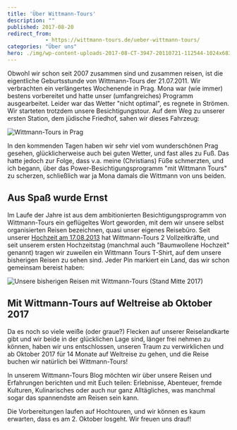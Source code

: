 ```yaml
---
title: 'Über Wittmann-Tours'
description: ""
published: 2017-08-20
redirect_from: 
            - https://wittmann-tours.de/ueber-wittmann-tours/
categories: "Über uns"
hero: ./img/wp-content-uploads-2017-08-CT-3947-20110721-112544-1024x683.jpg
---
```

Obwohl wir schon seit 2007 zusammen sind und zusammen reisen, ist die eigentliche Geburtsstunde von Wittmann-Tours der 21.07.2011. Wir verbrachten ein verlängertes Wochenende in Prag. Mona war (wie immer) bestens vorbereitet und hatte unser (umfangreiches) Programm ausgearbeitet. Leider war das Wetter "nicht optimal", es regnete in Strömen. Wir starteten trotzdem unsere Besichtigungstour. Auf dem Weg zu unserer ersten Station, dem jüdische Friedhof, sahen wir dieses Fahrzeug:

![Wittmann-Tours in Prag](./img/wp-content-uploads-2017-08-CT-3947-20110721-112544-1024x683.jpg)

In den kommenden Tagen haben wir sehr viel vom wunderschönen Prag gesehen, glücklicherweise auch bei guten Wetter, und fast alles zu Fuß. Das hatte jedoch zur Folge, dass v.a. meine (Christians) Füße schmerzten, und ich begann, über das Power-Besichtigungsprogramm "mit Wittmann Tours" zu scherzen, schließlich war ja Mona damals die Wittmann von uns beiden.

<!--more-->

## Aus Spaß wurde Ernst

Im Laufe der Jahre ist aus dem ambitionierten Besichtigungsprogramm von Wittmann-Tours ein geflügeltes Wort geworden, mit dem wir unsere selbst organisierten Reisen bezeichnen, quasi unser eigenes Reisebüro. Seit unserer [Hochzeit am 17.08.2013](http://chrwittm.blogspot.de/) hat Wittmann-Tours 2 Vollzeitkräfte, und seit unserem ersten Hochzeitstag (manchmal auch "Baumwollene Hochzeit" genannt) tragen wir zuweilen ein Wittmann Tours T-Shirt, auf dem unsere bisherigen Reisen zu sehen sind. Jeder Pin markiert ein Land, das wir schon gemeinsam bereist haben:

![Unsere bisherigen Reisen mit Wittmann-Tours (Stand Mitte 2017)](http://wittmann-tours.de/wp-content/uploads/2017/08/Wittmann-Tours-08-2017-01-1024x576.png)

## Mit Wittmann-Tours auf Weltreise ab Oktober 2017

Da es noch so viele weiße (oder graue?) Flecken auf unserer Reiselandkarte gibt und wir beide in der glücklichen Lage sind, länger frei nehmen zu können, haben wir uns entschlossen, unseren Traum zu verwirklichen und ab Oktober 2017 für 14 Monate auf Weltreise zu gehen, und die Reise buchen wir natürlich bei Wittmann-Tours!

In unserem Wittmann-Tours Blog möchten wir über unsere Reisen und Erfahrungen berichten und mit Euch teilen: Erlebnisse, Abenteuer, fremde Kulturen, Kulinarisches oder auch nur ganz Alltägliches, was manchmal sogar das spannendste am Reisen sein kann.

Die Vorbereitungen laufen auf Hochtouren, und wir können es kaum erwarten, dass es am 2. Oktober losgeht. Wir freuen uns drauf!
